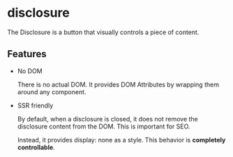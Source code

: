 # disclosure

The Disclosure is a button that visually controls a piece of content.

## Features

- No DOM

  There is no actual DOM. It provides DOM Attributes by wrapping them around any
  component.

- SSR friendly

  By default, when a disclosure is closed, it does not remove the disclosure
  content from the DOM. This is important for SEO.

  Instead, it provides display: none as a style. This behavior is **completely
  controllable**.
